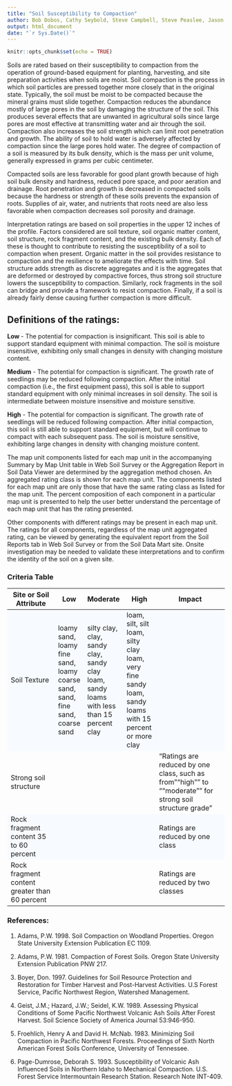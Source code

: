 ---
title: "Soil Susceptibility to Compaction"
author: Bob Dobos, Cathy Seybold, Steve Campbell, Steve Peaslee, Jason Nemecek
output: html_document
date: "`r Sys.Date()`"
---

```{r setup, include=FALSE}
knitr::opts_chunk$set(echo = TRUE)
```
<style>
   tbody tr:nth-child(odd){
    background-color: #F7FBFF;
  }
</style>

Soils are rated based on their susceptibility to compaction from the operation of ground-based equipment for planting, harvesting, and site preparation activities when soils are moist.  Soil compaction is the process in which soil particles are pressed together more closely that in the original state.  Typically, the soil must be moist to be compacted because the mineral grains must slide together.  Compaction reduces the abundance mostly of large pores in the soil by damaging the structure of the soil.  This produces several effects that are unwanted in agricultural soils since large pores are most effective at transmitting water and air through the soil.  Compaction also increases the soil strength which can limit root penetration and growth.  The ability of soil to hold water is adversely affected by compaction since the large pores hold water.  The degree of compaction of a soil is measured by its bulk density, which is the mass per unit volume, generally expressed in grams per cubic centimeter.

Compacted soils are less favorable for good plant growth because of high soil bulk density and hardness, reduced pore space, and poor aeration and drainage. Root penetration and growth is decreased in compacted soils because the hardness or strength of these soils prevents the expansion of roots. Supplies of air, water, and nutrients that roots need are also less favorable when compaction decreases soil porosity and drainage.

Interpretation ratings are based on soil properties in the upper 12 inches of the profile.  Factors considered are soil texture, soil organic matter content, soil structure, rock fragment content, and the existing bulk density.  Each of these is thought to contribute to resisting the susceptibility of a soil to compaction when present.  Organic matter in the soil provides resistance to compaction and the resilience to ameliorate the effects with time.  Soil structure adds strength as discrete aggregates and it is the aggregates that are deformed or destroyed by compactive forces, thus strong soil structure lowers the susceptibility to compaction.  Similarly, rock fragments in the soil can bridge and provide a framework to resist compaction.  Finally, if a soil is already fairly dense causing further compaction is more difficult. 

## Definitions of the ratings:

**Low **- The potential for compaction is insignificant.  This soil is able to support standard equipment with minimal compaction. The soil is moisture insensitive, exhibiting only small changes in density with changing moisture content.

**Medium** - The potential for compaction is significant.  The growth rate of seedlings may be reduced following compaction.  After the initial compaction (i.e., the first equipment pass), this soil is able to support standard equipment with only minimal increases in soil density.  The soil is intermediate between moisture insensitive and moisture sensitive.

**High** - The potential for compaction is significant.  The growth rate of seedlings will be reduced following compaction.  After initial compaction, this soil is still able to support standard equipment, but will continue to compact with each subsequent pass.  The soil is moisture sensitive, exhibiting large changes in density with changing moisture content.

The map unit components listed for each map unit in the accompanying Summary by Map Unit table in Web Soil Survey or the Aggregation Report in Soil Data Viewer are determined by the aggregation method chosen. An aggregated rating class is shown for each map unit. The components listed for each map unit are only those that have the same rating class as listed for the map unit. The percent composition of each component in a particular map unit is presented to help the user better understand the percentage of each map unit that has the rating presented. 

Other components with different ratings may be present in each map unit. The ratings for all components, regardless of the map unit aggregated rating, can be viewed by generating the equivalent report from the Soil Reports tab in Web Soil Survey or from the Soil Data Mart site. Onsite investigation may be needed to validate these interpretations and to confirm the identity of the soil on a given site.

### Criteria Table

Site or Soil Attribute|Low|Moderate|High|Impact
---------------------------|--------------|------------------|------------------|----------------------------------------
Soil Texture|loamy sand, loamy fine sand, loamy coarse sand, sand, fine sand, coarse sand|silty clay, clay, sandy clay, sandy clay loam, sandy loams with less than 15 percent clay|loam, silt, silt loam, silty clay loam, very fine sandy loam, sandy loams with 15 percent or more clay|
Strong soil structure||||"Ratings are reduced by one class, such as from ""high"" to ""moderate"" for strong soil structure grade"
Rock fragment content 35 to 60 percent||||Ratings are reduced by one class
Rock fragment content greater than 60 percent||||Ratings are reduced by two classes


### References:

1. Adams, P.W.  1998. Soil Compaction on Woodland Properties.  Oregon State University Extension Publication EC 1109.

2. Adams, P.W.  1981. Compaction of Forest Soils.  Oregon State University Extension Publication PNW 217.

3. Boyer, Don. 1997. Guidelines for Soil Resource Protection and Restoration for Timber Harvest and Post-Harvest Activities.  U.S Forest Service, Pacific Northwest Region, Watershed Management.

4. Geist, J.M.; Hazard, J.W.; Seidel, K.W. 1989. Assessing Physical Conditions of Some Pacific Northwest Volcanic Ash Soils After Forest Harvest.  Soil Science Society of America Journal 53:946-950.

5. Froehlich, Henry A and David H. McNab. 1983. Minimizing Soil Compaction in Pacific Northwest Forests.  Proceedings of Sixth North American Forest Soils Conference, University of Tennessee.

6. Page-Dumrose, Deborah S.  1993. Susceptibility of Volcanic Ash Influenced Soils in Northern Idaho to Mechanical Compaction. U.S. Forest Service Intermountain Research Station.  Research Note INT-409.

